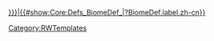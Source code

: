 <noinclude>[[Category:RWTemplates]]{{Documentation}}</noinclude>
<includeonly><div class="rw-button">
<div class="rw-icon">
<div class="hexagon hexagon-{{{1|}}}"></div>
</div>
<div class="rw-button-label">[[Biomes_{{{1|}}}|{{#show:Core:Defs_BiomeDef_{{{1|}}}|?BiomeDef.label.zh-cn}}]]</div>
</div></includeonly>